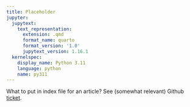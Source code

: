 ```yaml
---
title: Placeholder
jupyter:
  jupytext:
    text_representation:
      extension: .qmd
      format_name: quarto
      format_version: '1.0'
      jupytext_version: 1.16.1
  kernelspec:
    display_name: Python 3.11
    language: python
    name: py311
---
```


What to put in index file for an article? See (somewhat relevant) Github [ticket](https://github.com/quarto-dev/quarto-cli/issues/2556).

